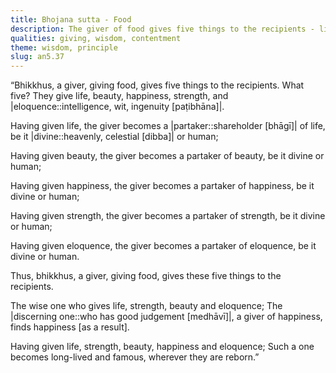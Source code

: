 ```yaml
---
title: Bhojana sutta - Food
description: The giver of food gives five things to the recipients - life, beauty, happiness, strength, and eloquence. They also find happiness as a result of their giving.
qualities: giving, wisdom, contentment
theme: wisdom, principle
slug: an5.37
---
```


“Bhikkhus, a giver, giving food, gives five things to the recipients. What five? They give life, beauty, happiness, strength, and |eloquence::intelligence, wit, ingenuity [paṭibhāna]|.

Having given life, the giver becomes a |partaker::shareholder [bhāgī]| of life, be it |divine::heavenly, celestial [dibba]| or human;

Having given beauty, the giver becomes a partaker of beauty, be it divine or human;

Having given happiness, the giver becomes a partaker of happiness, be it divine or human;

Having given strength, the giver becomes a partaker of strength, be it divine or human;

Having given eloquence, the giver becomes a partaker of eloquence, be it divine or human.

Thus, bhikkhus, a giver, giving food, gives these five things to the recipients.

The wise one who gives life, strength,
beauty and eloquence;
The |discerning one::who has good judgement [medhāvī]|, a giver of happiness,
finds happiness [as a result].

Having given life, strength, beauty,
happiness and eloquence;
Such a one becomes long-lived and famous,
wherever they are reborn.”
